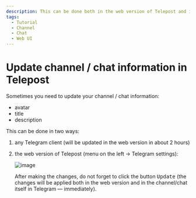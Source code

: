 ```yaml
---
description: This can be done both in the web version of Telepost and in Telegram
tags:
  - Tutorial
  - Channel
  - Chat
  - Web UI
---
```


# Update channel / chat information in Telepost

Sometimes you need to update your channel / chat information:

* avatar
* title
* description

This can be done in two ways:

1. any Telegram client (will be updated in the web version in about 2 hours)
2. the web version of Telepost (menu on the left → Telegram settings):

   ![image](https://user-images.githubusercontent.com/24430718/108553863-54850800-7304-11eb-9b2e-dff70238b380.png)

   After making the changes, do not forget to click the button <kbd>Update</kbd> (the changes will be applied both in the web version and in the channel/chat itself in Telegram — immediately).

